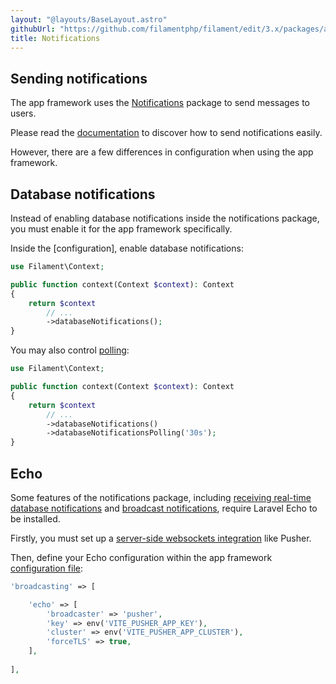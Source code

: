 ```yaml
---
layout: "@layouts/BaseLayout.astro"
githubUrl: "https://github.com/filamentphp/filament/edit/3.x/packages/app/docs/07-notifications.md"
title: Notifications
---
```


## Sending notifications

The app framework uses the [Notifications](../notifications/sending-notifications) package to send messages to users.

Please read the [documentation](../notifications/sending-notifications) to discover how to send notifications easily.

However, there are a few differences in configuration when using the app framework.

## Database notifications

Instead of enabling database notifications inside the notifications package, you must enable it for the app framework specifically.

Inside the [configuration], enable database notifications:

```php
use Filament\Context;

public function context(Context $context): Context
{
    return $context
        // ...
        ->databaseNotifications();
}
```

You may also control [polling](../notifications/database-notifications#polling):

```php
use Filament\Context;

public function context(Context $context): Context
{
    return $context
        // ...
        ->databaseNotifications()
        ->databaseNotificationsPolling('30s');
}
```

## Echo

Some features of the notifications package, including [receiving real-time database notifications](../notifications/database-notifications#echo) and [broadcast notifications](../notifications/broadcast-notifications), require Laravel Echo to be installed.

Firstly, you must set up a [server-side websockets integration](https://laravel.com/docs/broadcasting#server-side-installation) like Pusher.

Then, define your Echo configuration within the app framework [configuration file](installation#publishing-configuration):

```php
'broadcasting' => [

    'echo' => [
        'broadcaster' => 'pusher',
        'key' => env('VITE_PUSHER_APP_KEY'),
        'cluster' => env('VITE_PUSHER_APP_CLUSTER'),
        'forceTLS' => true,
    ],
    
],
```
